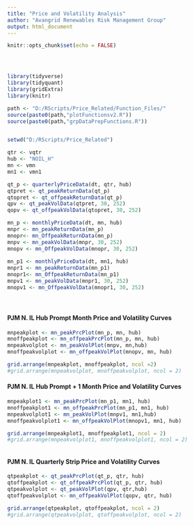 ```yaml
---
title: "Price and Volatility Analysis"
author: "Avangrid Renewables Risk Management Group"
output: html_document
---
```


```r
knitr::opts_chunk$set(echo = FALSE)




library(tidyverse)
library(tidyquant)
library(gridExtra)
library(knitr)

path <- "D:/RScripts/Price_Related/Function_Files/"
source(paste0(path,"plotFunctionsv2.R"))
source(paste0(path,"grpDataPrepFunctions.R"))



```


```r

setwd("D:/RScripts/Price_Related")

qtr <- vqtr
hub <- "NOIL_H"
mn <- vmn
mn1 <- vmn1

qt_p <- quarterlyPriceData(dt, qtr, hub)
qtpret <- qt_peakReturnData(qt_p)
qtopret <- qt_offpeakReturnData(qt_p)
qpv <- qt_peakVolData(qtpret, 30, 252)
qopv <- qt_offpeakVolData(qtopret, 30, 252)

mn_p <- monthlyPriceData(dt, mn, hub)
mnpr <- mn_peakReturnData(mn_p)
mnopr<- mn_OffpeakReturnData(mn_p)
mnpv <- mn_peakVolData(mnpr, 30, 252)
mnopv <- mn_OffpeakVolData(mnopr, 30, 252)
                                  
mn_p1 <- monthlyPriceData(dt, mn1, hub)
mnpr1 <- mn_peakReturnData(mn_p1)
mnopr1<- mn_OffpeakReturnData(mn_p1)
mnpv1 <- mn_peakVolData(mnpr1, 30, 252)
mnopv1 <- mn_OffpeakVolData(mnopr1, 30, 252)



```


#
#
#

#### PJM N. IL Hub Prompt Month Price and Volatility Curves
                                  
```r

mnpeakplot <- mn_peakPrcPlot(mn_p, mn, hub)
mnoffpeakplot <- mn_offpeakPrcPlot(mn_p, mn, hub)
mnpeakvolplot <- mn_peakVolPlot(mnpv, mn,hub)
mnoffpeakvolplot <- mn_offpeakVolPlot(mnopv, mn, hub)

grid.arrange(mnpeakplot, mnoffpeakplot, ncol =2)
#grid.arrange(mnpeakvolplot, mnoffpeakvolplot, ncol = 2)

```

#### PJM N. IL Hub Prompt + 1 Month Price and Volatility Curves

```r

mnpeakplot1 <- mn_peakPrcPlot(mn_p1, mn1, hub)
mnoffpeakplot1 <- mn_offpeakPrcPlot(mn_p1, mn1, hub)
mnpeakvolplot1 <- mn_peakVolPlot(mnpv1, mn1,hub)
mnoffpeakvolplot1 <- mn_offpeakVolPlot(mnopv1, mn1, hub)

grid.arrange(mnpeakplot1, mnoffpeakplot1, ncol = 2)
#grid.arrange(mnpeakvolplot1, mnoffpeakvolplot1, ncol = 2)



```

#### PJM N. IL Quarterly Strip Price and Volatility Curves

```r

qtpeakplot <- qt_peakPrcPlot(qt_p, qtr, hub)
qtoffpeakplot <- qt_offpeakPrcPlot(qt_p, qtr, hub)
qtpeakvolplot <- qt_peakVolPlot(qpv, qtr,hub)
qtoffpeakvolplot <- mn_offpeakVolPlot(qopv, qtr, hub)

grid.arrange(qtpeakplot, qtoffpeakplot, ncol = 2)
#grid.arrange(qtpeakvolplot, qtoffpeakvolplot, ncol = 2)



```
